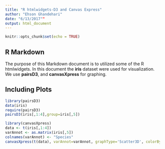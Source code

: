 ```yaml
---
title: "R htmlwidgets-D3 and Canvas Express"
author: "Ehson Ghandehari"
date: "6/13/2017""
output: html_document
---
```


```r
knitr::opts_chunk$set(echo = TRUE)
```

## R Markdown

The purpose of this Markdown document is to utilized some of the R htmlwidgets. In this document the **iris** dataset were used for visualization. We use **pairsD3**, and **canvasXpress** for graphing. 

## Including Plots

```r
library(pairsD3)
data(iris)
require(pairsD3)
pairsD3(iris[,1:4],group=iris[,5])
```

```r

library(canvasXpress)
data <- t(iris[,1:4])
varAnnot <- as.matrix(iris[,5])
colnames(varAnnot) <- "Species"
canvasXpress(t(data), varAnnot=varAnnot, graphType='Scatter3D', colorBy='Species')
```
